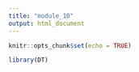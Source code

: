 ```yaml
---
title: "module_10"
output: html_document
---
```


```r
knitr::opts_chunk$set(echo = TRUE)
```

```r
library(DT)

```


